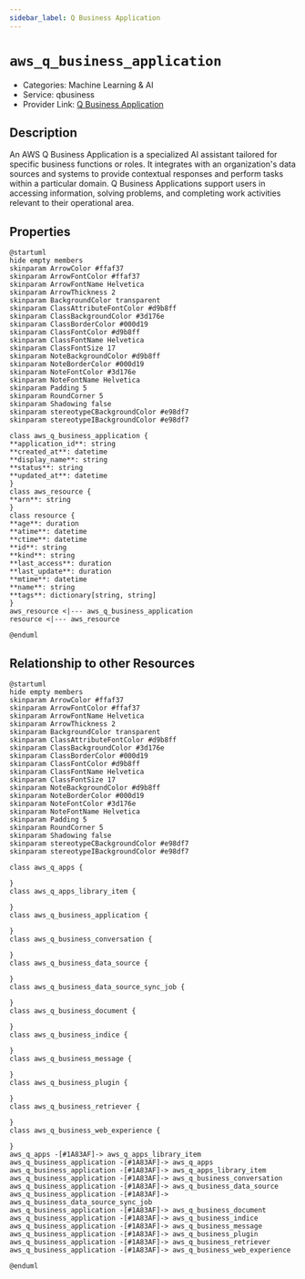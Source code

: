 ```yaml
---
sidebar_label: Q Business Application
---
```


# `aws_q_business_application`

- Categories: Machine Learning & AI
- Service: qbusiness
- Provider Link: [Q Business Application](https://docs.aws.amazon.com/amazonq/latest/qbusiness-ug/create-app.html)

## Description

An AWS Q Business Application is a specialized AI assistant tailored for specific business functions or roles. It integrates with an organization's data sources and systems to provide contextual responses and perform tasks within a particular domain. Q Business Applications support users in accessing information, solving problems, and completing work activities relevant to their operational area.

## Properties

<ZoomPanPinch>

```kroki imgType="plantuml" imgAlt="Diagram of Q Business Application data model"
@startuml
hide empty members
skinparam ArrowColor #ffaf37
skinparam ArrowFontColor #ffaf37
skinparam ArrowFontName Helvetica
skinparam ArrowThickness 2
skinparam BackgroundColor transparent
skinparam ClassAttributeFontColor #d9b8ff
skinparam ClassBackgroundColor #3d176e
skinparam ClassBorderColor #000d19
skinparam ClassFontColor #d9b8ff
skinparam ClassFontName Helvetica
skinparam ClassFontSize 17
skinparam NoteBackgroundColor #d9b8ff
skinparam NoteBorderColor #000d19
skinparam NoteFontColor #3d176e
skinparam NoteFontName Helvetica
skinparam Padding 5
skinparam RoundCorner 5
skinparam Shadowing false
skinparam stereotypeCBackgroundColor #e98df7
skinparam stereotypeIBackgroundColor #e98df7

class aws_q_business_application {
**application_id**: string
**created_at**: datetime
**display_name**: string
**status**: string
**updated_at**: datetime
}
class aws_resource {
**arn**: string
}
class resource {
**age**: duration
**atime**: datetime
**ctime**: datetime
**id**: string
**kind**: string
**last_access**: duration
**last_update**: duration
**mtime**: datetime
**name**: string
**tags**: dictionary[string, string]
}
aws_resource <|--- aws_q_business_application
resource <|--- aws_resource

@enduml
```

</ZoomPanPinch>

## Relationship to other Resources

<ZoomPanPinch>

```kroki imgType="plantuml" imgAlt="Diagram of Q Business Application resource relationships"
@startuml
hide empty members
skinparam ArrowColor #ffaf37
skinparam ArrowFontColor #ffaf37
skinparam ArrowFontName Helvetica
skinparam ArrowThickness 2
skinparam BackgroundColor transparent
skinparam ClassAttributeFontColor #d9b8ff
skinparam ClassBackgroundColor #3d176e
skinparam ClassBorderColor #000d19
skinparam ClassFontColor #d9b8ff
skinparam ClassFontName Helvetica
skinparam ClassFontSize 17
skinparam NoteBackgroundColor #d9b8ff
skinparam NoteBorderColor #000d19
skinparam NoteFontColor #3d176e
skinparam NoteFontName Helvetica
skinparam Padding 5
skinparam RoundCorner 5
skinparam Shadowing false
skinparam stereotypeCBackgroundColor #e98df7
skinparam stereotypeIBackgroundColor #e98df7

class aws_q_apps {

}
class aws_q_apps_library_item {

}
class aws_q_business_application {

}
class aws_q_business_conversation {

}
class aws_q_business_data_source {

}
class aws_q_business_data_source_sync_job {

}
class aws_q_business_document {

}
class aws_q_business_indice {

}
class aws_q_business_message {

}
class aws_q_business_plugin {

}
class aws_q_business_retriever {

}
class aws_q_business_web_experience {

}
aws_q_apps -[#1A83AF]-> aws_q_apps_library_item
aws_q_business_application -[#1A83AF]-> aws_q_apps
aws_q_business_application -[#1A83AF]-> aws_q_apps_library_item
aws_q_business_application -[#1A83AF]-> aws_q_business_conversation
aws_q_business_application -[#1A83AF]-> aws_q_business_data_source
aws_q_business_application -[#1A83AF]-> aws_q_business_data_source_sync_job
aws_q_business_application -[#1A83AF]-> aws_q_business_document
aws_q_business_application -[#1A83AF]-> aws_q_business_indice
aws_q_business_application -[#1A83AF]-> aws_q_business_message
aws_q_business_application -[#1A83AF]-> aws_q_business_plugin
aws_q_business_application -[#1A83AF]-> aws_q_business_retriever
aws_q_business_application -[#1A83AF]-> aws_q_business_web_experience

@enduml
```

</ZoomPanPinch>
